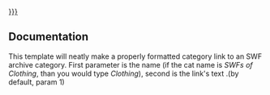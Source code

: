 [[:Category:SWFs of {{{1}}}|{{{2|{{{1}}}}}}]]
<noinclude>
==Documentation==
This template will neatly make a properly formatted category link to an SWF archive category. First parameter is the name (if the cat name is ''SWFs of Clothing'', than you would type ''Clothing''), second is the link's text .(by default, param 1)
</noinclude>
